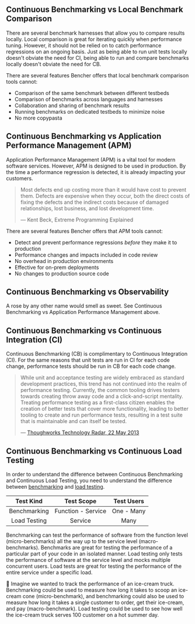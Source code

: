 
<BencherFooter />

## Continuous Benchmarking vs Local Benchmark Comparison

There are several benchmark harnesses that allow you to compare results locally.
Local comparison is great for iterating quickly when performance tuning.
However, it should not be relied on to catch performance regressions on an ongoing basis.
Just as being able to run unit tests locally doesn't obviate the need for CI,
being able to run and compare benchmarks locally doesn't obviate the need for CB.

There are several features Bencher offers that local benchmark comparison tools cannot:
- Comparison of the same benchmark between different testbeds
- Comparison of benchmarks across languages and harnesses
- Collaboration and sharing of benchmark results
- Running benchmarks on dedicated testbeds to minimize noise
- No more copypasta

## Continuous Benchmarking vs Application Performance Management (APM)

Application Performance Management (APM) is a vital tool for modern software services.
However, APM is designed to be used in production.
By the time a performance regression is detected, it is already impacting your customers.

> Most defects end up costing more than it would have cost to prevent them.
> Defects are expensive when they occur, both the direct costs of fixing the defects
> and the indirect costs because of damaged relationships, lost business, and lost development time.
>
> — Kent Beck, Extreme Programming Explained

There are several features Bencher offers that APM tools cannot:
- Detect and prevent performance regressions _before_ they make it to production
- Performance changes and impacts included in code review
- No overhead in production environments
- Effective for on-prem deployments
- No changes to production source code

## Continuous Benchmarking vs Observability

A rose by any other name would smell as sweet.
See Continuous Benchmarking vs Application Performance Management above.

## Continuous Benchmarking vs Continuous Integration (CI)

Continuous Benchmarking (CB) is complimentary to Continuous Integration (CI).
For the same reasons that unit tests are run in CI for each code change,
performance tests should be run in CB for each code change.

> While unit and acceptance testing are widely embraced as standard development practices,
> this trend has not continued into the realm of performance testing.
> Currently, the common tooling drives testers towards creating throw away code and a click-and-script mentality.
> Treating performance testing as a first-class citizen enables the creation of better tests that cover more functionality,
> leading to better tooling to create and run performance tests,
> resulting in a test suite that is maintainable and can itself be tested.
>
> — [Thoughworks Technology Radar, 22 May 2013](https://www.thoughtworks.com/en-us/radar/techniques/performance-testing-as-a-first-class-citizen)


## Continuous Benchmarking vs Continuous Load Testing

In order to understand the difference between Continuous Benchmarking and Continuous Load Testing,
you need to understand the difference between
[benchmarking](https://en.wikipedia.org/wiki/Benchmark_(computing)) and
[load testing](https://en.wikipedia.org/wiki/Software_load_testing).

|  Test Kind   |     Test Scope     | Test Users |
| :----------: | :----------------: | :--------: |
| Benchmarking | Function - Service | One - Many |
| Load Testing |      Service       |    Many    |

Benchmarking can test the performance of software from the function level (micro-benchmarks) all the way up to the service level (macro-benchmarks).
Benchmarks are great for testing the performance of a particular part of your code in an isolated manner.
Load testing only tests the performance of software at the service level and mocks multiple concurrent users.
Load tests are great for testing the performance of the entire service under a specific load.

🍦 Imagine we wanted to track the performance of an ice-cream truck.
Benchmarking could be used to measure how long it takes to scoop an ice-cream cone (micro-benchmark), and
benchmarking could also be used to measure how long it takes a single customer to order, get their ice-cream, and pay (macro-benchmark).
Load testing could be used to see how well the ice-cream truck serves 100 customer on a hot summer day.
